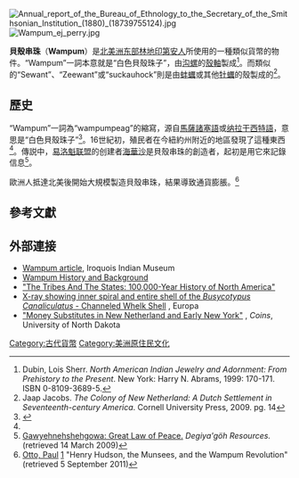 {{redirect2|Wampum|賓西法尼亞州地名|瓦珀姆 (賓夕法尼亞州)}}
[[File:Annual_report_of_the_Bureau_of_Ethnology_to_the_Secretary_of_the_Smithsonian_Institution_(1880)_(18739755124).jpg|thumb]]
[[File:Wampum_ej_perry.jpg|thumb]]

'''貝殼串珠'''（'''Wampum'''）是[[北美洲|北美洲]][[东部林地印第安人|东部林地印第安人]]所使用的一種類似貨幣的物件。“Wampum”一詞本意就是“白色貝殼珠子”，由[[沟螺|沟螺]]的[[殼軸|殼軸]]製成<ref name=lsd>Dubin, Lois Sherr. ''North American Indian Jewelry and Adornment: From Prehistory to the Present''. New York: Harry N. Abrams, 1999: 170-171. ISBN 0-8109-3689-5.</ref>。而類似的“Sewant”、“Zeewant”或“suckauhock”則是由[[蚌蠣|蚌蠣]]或其他[[牡蠣|牡蠣]]的殼製成的<ref>Jaap Jacobs. ''The Colony of New Netherland: A Dutch Settlement in Seventeenth-century America''. Cornell University Press, 2009. pg. 14</ref>。

==歷史==
“Wampum”一詞為“wampumpeag”的縮寫，源自[[馬薩諸塞語|馬薩諸塞語]]或[[纳拉干西特語|纳拉干西特語]]，意思是“白色貝殼珠子”<ref>{{OEtymD|Wampum|accessdate=2011-10-15}}</ref>。16世紀初，殖民者在今紐約州附近的地區發現了這種東西<ref name="lsd"/>。傳説中，[[易洛魁联盟|易洛魁联盟]]的创建者[[海華沙|海華沙]]是貝殼串珠的創造者，起初是用它來記錄信息<ref>[http://www.degiyagoh.net/great_law.htm Gawyehnehshehgowa: Great Law of Peace.] {{Wayback|url=http://www.degiyagoh.net/great_law.htm |date=20090209225312 }} ''Degiya'göh Resources.'' (retrieved 14 March 2009)</ref>。

歐洲人抵達北美後開始大規模製造貝殼串珠，結果導致通貨膨脹。<ref name=Otto>[[Paul_Otto_(historian)|Otto, Paul]] [http://www.youtube.com/watch?v=4Mnmyi96lEE] {{Wayback|url=http://www.youtube.com/watch?v=4Mnmyi96lEE |date=20170318031951 }} "Henry Hudson, the Munsees, and the Wampum Revolution" (retrieved 5 September 2011)</ref>

==參考文獻==
{{reflist|30em}}

==外部連接==
{{Commons category}}
{{Wikisource1911Enc|Wampum}}
*[https://web.archive.org/web/20111013195532/http://iroquoismuseum.org/ve11.html Wampum article], Iroquois Indian Museum
*[http://www.nativetech.org/wampum/wamphist.htm Wampum History and Background] {{Wayback|url=http://www.nativetech.org/wampum/wamphist.htm |date=20210417043824 }}
*[http://www.sidis.net/TSContents.htm "The Tribes And The States: 100,000-Year History of North America"] {{Wayback|url=http://www.sidis.net/TSContents.htm |date=20210313032139 }}
*[http://www.europa.com/~telscope/busycnPr.jpg X-ray showing inner spiral and entire shell of the ''Busycotypus Canaliculatus'' - Channeled Whelk Shell] {{Wayback|url=http://www.europa.com/~telscope/busycnPr.jpg |date=20170323061007 }}, Europa
*[http://www.coins.nd.edu/ColCoin/ColCoinIntros/NNWampum.html "Money Substitutes in New Netherland and Early New York"] {{Wayback|url=http://www.coins.nd.edu/ColCoin/ColCoinIntros/NNWampum.html |date=20210211161236 }}, ''Coins'', University of North Dakota

{{Authority control}}

{{DEFAULTSORT:Wampum}}
[[Category:古代貨幣|Category:古代貨幣]]
[[Category:美洲原住民文化|Category:美洲原住民文化]]